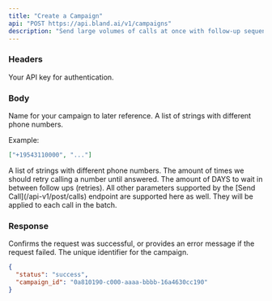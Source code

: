 ```yaml
---
title: "Create a Campaign"
api: "POST https://api.bland.ai/v1/campaigns"
description: "Send large volumes of calls at once with follow-up sequences."
---
```



### Headers

<ParamField header="authorization" type="string" required>
  Your API key for authentication.
</ParamField>


### Body

<ParamField body="name" type="string" required>
  Name for your campaign to later reference.
</ParamField>


<ParamField body="numbers" type="array" required>
  A list of strings with different phone numbers.

  Example: 
  ```json
  ["+19543110000", "..."]
  ```
</ParamField>


<ParamField body="sequence" type="object" required>
  A list of strings with different phone numbers.
</ParamField>

<ParamField body="sequence.retries" type="number" required>
  The amount of times we should retry calling a number until answered.
</ParamField>

<ParamField body="sequence.wait_period" type="number" required>
  The amount of DAYS to wait in between follow ups (retries).
</ParamField>


<ParamField body="*">
    All other parameters supported by the [Send Call](/api-v1/post/calls) endpoint are supported here as well. They will be applied to each call in the batch.
</ParamField>

### Response

<ResponseField name="status" type="string">
  Confirms the request was successful, or provides an error message if the request failed.
</ResponseField>

<ResponseField name="campaign_id" type="string">
  The unique identifier for the campaign.
</ResponseField>

<ResponseExample>

```json Response
{
  "status": "success",
  "campaign_id": "0a810190-c000-aaaa-bbbb-16a4630cc190"
}
```

</ResponseExample>
